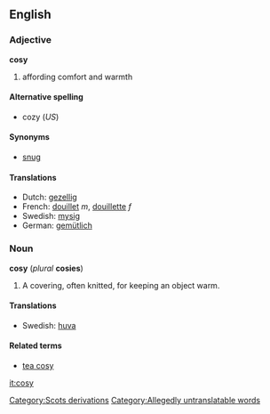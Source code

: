 ==English==
===Adjective===
'''cosy'''

# affording comfort and warmth

====Alternative spelling====
*cozy (''US'')

====Synonyms====
*[[snug]]

====Translations====
*Dutch: [[gezellig]]
*French: [[douillet]] ''m'', [[douillette]] ''f''
*Swedish: [[mysig]]
*German: [[gemütlich]]

===Noun===
'''cosy''' (''plural'' '''cosies''')

#A covering, often knitted, for keeping an object warm.

====Translations====
*Swedish: [[huva]]

====Related terms====
*[[tea cosy]]

[[Category:Scots derivations]]
[[Category:Allegedly untranslatable words]]
[[it:cosy]]